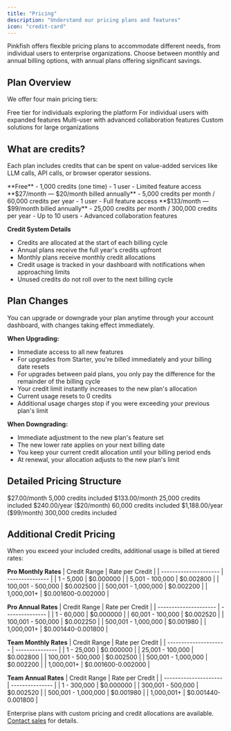 ```yaml
---
title: "Pricing"
description: "Understand our pricing plans and features"
icon: "credit-card"
---
```


Pinkfish offers flexible pricing plans to accommodate different needs, from individual users to enterprise organizations. Choose between monthly and annual billing options, with annual plans offering significant savings.

## Plan Overview

We offer four main pricing tiers:

<CardGroup cols="4">
  <Card title="Starter" icon="seedling" color="#4CAF50">
    Free tier for individuals exploring the platform
  </Card>
  <Card title="Pro" icon="user" color="#2196F3">
    For individual users with expanded features
  </Card>
  <Card title="Team" icon="users" color="#9C27B0">
    Multi-user with advanced collaboration features
  </Card>
  <Card title="Enterprise" icon="building" color="#607D8B">
    Custom solutions for large organizations
  </Card>
</CardGroup>

## What are credits?

Each plan includes credits that can be spent on value-added services like LLM calls, API calls, or browser operator sessions.

<Tabs>
  <Tab title="Starter">
    **Free**
    - 1,000 credits (one time)
    - 1 user
    - Limited feature access
  </Tab>
  <Tab title="Pro">
    **$27/month — $20/month billed annually**
    - 5,000 credits per month / 60,000 credits per year
    - 1 user
    - Full feature access
  </Tab>
  <Tab title="Team">
    **$133/month — $99/month billed annually**
    - 25,000 credits per month / 300,000 credits per year
    - Up to 10 users
    - Advanced collaboration features
  </Tab>
</Tabs>

**Credit System Details**
- Credits are allocated at the start of each billing cycle
- Annual plans receive the full year's credits upfront
- Monthly plans receive monthly credit allocations
- Credit usage is tracked in your dashboard with notifications when approaching limits
- Unused credits do not roll over to the next billing cycle

## Plan Changes

You can upgrade or downgrade your plan anytime through your account dashboard, with changes taking effect immediately.

**When Upgrading:**
- Immediate access to all new features
- For upgrades from Starter, you're billed immediately and your billing date resets
- For upgrades between paid plans, you only pay the difference for the remainder of the billing cycle
- Your credit limit instantly increases to the new plan's allocation
- Current usage resets to 0 credits
- Additional usage charges stop if you were exceeding your previous plan's limit

**When Downgrading:**
- Immediate adjustment to the new plan's feature set
- The new lower rate applies on your next billing date
- You keep your current credit allocation until your billing period ends
- At renewal, your allocation adjusts to the new plan's limit

## Detailed Pricing Structure

<Tabs>
  <Tab title="Monthly Plans">
    <CardGroup cols="2">
      <Card title="Pro Monthly" icon="calendar-days" color="#2196F3">
        $27.00/month
        5,000 credits included
      </Card>
      <Card title="Team Monthly" icon="users" color="#9C27B0">
        $133.00/month
        25,000 credits included
      </Card>
    </CardGroup>
  </Tab>
  <Tab title="Annual Plans">
    <CardGroup cols="2">
      <Card title="Pro Annual" icon="calendar-check" color="#2196F3">
        $240.00/year ($20/month)
        60,000 credits included
      </Card>
      <Card title="Team Annual" icon="users-gear" color="#9C27B0">
        $1,188.00/year ($99/month)
        300,000 credits included
      </Card>
    </CardGroup>
  </Tab>
</Tabs>

## Additional Credit Pricing

When you exceed your included credits, additional usage is billed at tiered rates:

**Pro Monthly Rates**
| Credit Range          | Rate per Credit |
| --------------------- | --------------- |
| 1 - 5,000             | $0.000000       |
| 5,001 - 100,000       | $0.002800       |
| 100,001 - 500,000     | $0.002500       |
| 500,001 - 1,000,000   | $0.002200       |
| 1,000,001+            | $0.001600-0.002000 |

**Pro Annual Rates**
| Credit Range          | Rate per Credit |
| --------------------- | --------------- |
| 1 - 60,000            | $0.000000       |
| 60,001 - 100,000      | $0.002520       |
| 100,001 - 500,000     | $0.002250       |
| 500,001 - 1,000,000   | $0.001980       |
| 1,000,001+            | $0.001440-0.001800 |

**Team Monthly Rates**
| Credit Range          | Rate per Credit |
| --------------------- | --------------- |
| 1 - 25,000            | $0.000000       |
| 25,001 - 100,000      | $0.002800       |
| 100,001 - 500,000     | $0.002500       |
| 500,001 - 1,000,000   | $0.002200       |
| 1,000,001+            | $0.001600-0.002000 |

**Team Annual Rates**
| Credit Range          | Rate per Credit |
| --------------------- | --------------- |
| 1 - 300,000           | $0.000000       |
| 300,001 - 500,000     | $0.002520       |
| 500,001 - 1,000,000   | $0.001980       |
| 1,000,001+            | $0.001440-0.001800 |

Enterprise plans with custom pricing and credit allocations are available. [Contact sales](mailto:support@pinkfish.ai) for details.